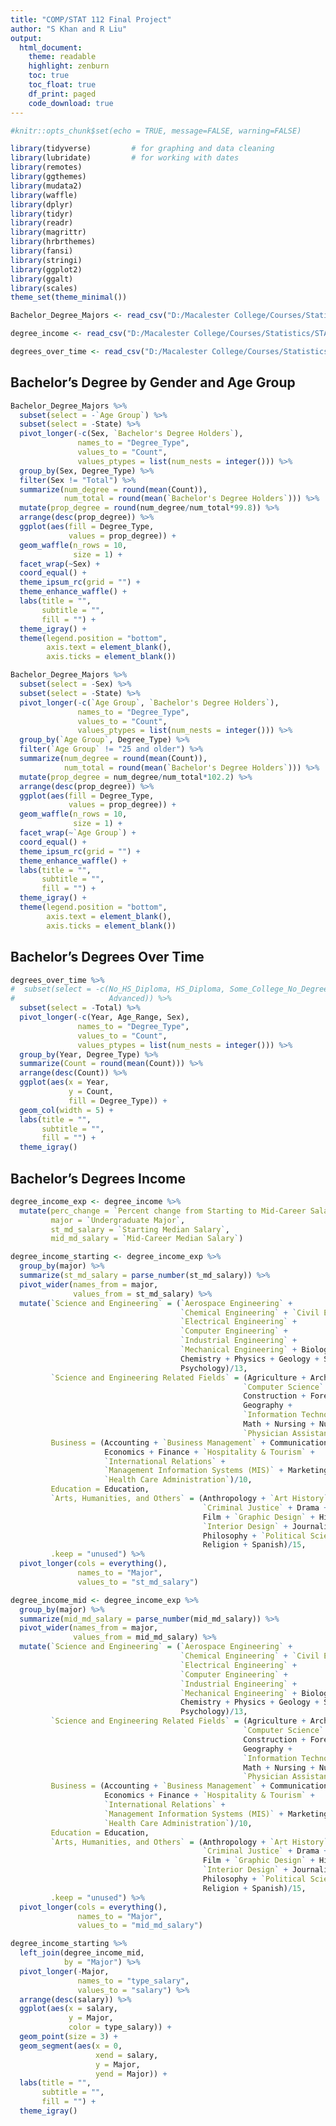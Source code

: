 ```yaml
---
title: "COMP/STAT 112 Final Project"
author: "S Khan and R Liu"
output: 
  html_document:
    theme: readable
    highlight: zenburn
    toc: true
    toc_float: true
    df_print: paged
    code_download: true
---
```


```r
#knitr::opts_chunk$set(echo = TRUE, message=FALSE, warning=FALSE)
```

```r
library(tidyverse)         # for graphing and data cleaning
library(lubridate)         # for working with dates
library(remotes)
library(ggthemes)
library(mudata2)
library(waffle)
library(dplyr)
library(tidyr)
library(readr)
library(magrittr)
library(hrbrthemes)
library(fansi)
library(stringi)
library(ggplot2)
library(ggalt)
library(scales)
theme_set(theme_minimal())
```

```r

Bachelor_Degree_Majors <- read_csv("D:/Macalester College/Courses/Statistics/STAT 112/COMP112-Final-Project/Data/Bachelor_Degree_Majors.csv")

degree_income <- read_csv("D:/Macalester College/Courses/Statistics/STAT 112/COMP112-Final-Project/Data/degrees-that-pay-back.csv")

degrees_over_time <- read_csv("D:/Macalester College/Courses/Statistics/STAT 112/COMP112-Final-Project/Data/1995_2015.csv")
```


## Bachelor's Degree by Gender and Age Group

```r
Bachelor_Degree_Majors %>%
  subset(select = -`Age Group`) %>%
  subset(select = -State) %>%
  pivot_longer(-c(Sex, `Bachelor's Degree Holders`),
               names_to = "Degree_Type",
               values_to = "Count",
               values_ptypes = list(num_nests = integer())) %>%
  group_by(Sex, Degree_Type) %>%
  filter(Sex != "Total") %>%
  summarize(num_degree = round(mean(Count)),
            num_total = round(mean(`Bachelor's Degree Holders`))) %>%
  mutate(prop_degree = round(num_degree/num_total*99.8)) %>%
  arrange(desc(prop_degree)) %>%
  ggplot(aes(fill = Degree_Type,
             values = prop_degree)) +
  geom_waffle(n_rows = 10, 
              size = 1) +
  facet_wrap(~Sex) +
  coord_equal() +
  theme_ipsum_rc(grid = "") +
  theme_enhance_waffle() +
  labs(title = "", 
       subtitle = "",
       fill = "") +
  theme_igray() +
  theme(legend.position = "bottom",
        axis.text = element_blank(),
        axis.ticks = element_blank())
```

```r
Bachelor_Degree_Majors %>%
  subset(select = -Sex) %>%
  subset(select = -State) %>%
  pivot_longer(-c(`Age Group`, `Bachelor's Degree Holders`),
               names_to = "Degree_Type",
               values_to = "Count",
               values_ptypes = list(num_nests = integer())) %>%
  group_by(`Age Group`, Degree_Type) %>%
  filter(`Age Group` != "25 and older") %>%
  summarize(num_degree = round(mean(Count)),
            num_total = round(mean(`Bachelor's Degree Holders`))) %>%
  mutate(prop_degree = num_degree/num_total*102.2) %>%
  arrange(desc(prop_degree)) %>%
  ggplot(aes(fill = Degree_Type,
             values = prop_degree)) +
  geom_waffle(n_rows = 10, 
              size = 1) +
  facet_wrap(~`Age Group`) +
  coord_equal() +
  theme_ipsum_rc(grid = "") +
  theme_enhance_waffle() +
  labs(title = "", 
       subtitle = "",
       fill = "") +
  theme_igray() +
  theme(legend.position = "bottom",
        axis.text = element_blank(),
        axis.ticks = element_blank())
```

## Bachelor's Degrees Over Time

```r
degrees_over_time %>%
#  subset(select = -c(No_HS_Diploma, HS_Diploma, Some_College_No_Degree, Associate, 
#                     Advanced)) %>%
  subset(select = -Total) %>%
  pivot_longer(-c(Year, Age_Range, Sex),
               names_to = "Degree_Type",
               values_to = "Count",
               values_ptypes = list(num_nests = integer())) %>%
  group_by(Year, Degree_Type) %>%
  summarize(Count = round(mean(Count))) %>%
  arrange(desc(Count)) %>%
  ggplot(aes(x = Year,
             y = Count,
             fill = Degree_Type)) +
  geom_col(width = 5) +
  labs(title = "", 
       subtitle = "",
       fill = "") +
  theme_igray()
```

## Bachelor's Degrees Income

```r
degree_income_exp <- degree_income %>%
  mutate(perc_change = `Percent change from Starting to Mid-Career Salary`,
         major = `Undergraduate Major`,
         st_md_salary = `Starting Median Salary`,
         mid_md_salary = `Mid-Career Median Salary`)

degree_income_starting <- degree_income_exp %>%
  group_by(major) %>%
  summarize(st_md_salary = parse_number(st_md_salary)) %>%
  pivot_wider(names_from = major,
              values_from = st_md_salary) %>%
  mutate(`Science and Engineering` = (`Aerospace Engineering` + 
                                      `Chemical Engineering` + `Civil Engineering` + 
                                      `Electrical Engineering` + 
                                      `Computer Engineering` + 
                                      `Industrial Engineering` + 
                                      `Mechanical Engineering` + Biology + 
                                      Chemistry + Physics + Geology + Sociology + 
                                      Psychology)/13,
         `Science and Engineering Related Fields` = (Agriculture + Architecture + 
                                                    `Computer Science` + 
                                                    Construction + Forestry + 
                                                    Geography + 
                                                    `Information Technology (IT)` + 
                                                    Math + Nursing + Nutrition + 
                                                    `Physician Assistant`)/11,
         Business = (Accounting + `Business Management` + Communications + 
                     Economics + Finance + `Hospitality & Tourism` + 
                     `International Relations` + 
                     `Management Information Systems (MIS)` + Marketing + 
                     `Health Care Administration`)/10,
         Education = Education,
         `Arts, Humanities, and Others` = (Anthropology + `Art History` + 
                                           `Criminal Justice` + Drama + English + 
                                           Film + `Graphic Design` + History + 
                                           `Interior Design` + Journalism + Music + 
                                           Philosophy + `Political Science` + 
                                           Religion + Spanish)/15,
         .keep = "unused") %>%
  pivot_longer(cols = everything(),
               names_to = "Major",
               values_to = "st_md_salary")

degree_income_mid <- degree_income_exp %>%
  group_by(major) %>%
  summarize(mid_md_salary = parse_number(mid_md_salary)) %>%
  pivot_wider(names_from = major,
              values_from = mid_md_salary) %>%
  mutate(`Science and Engineering` = (`Aerospace Engineering` + 
                                      `Chemical Engineering` + `Civil Engineering` + 
                                      `Electrical Engineering` + 
                                      `Computer Engineering` + 
                                      `Industrial Engineering` + 
                                      `Mechanical Engineering` + Biology + 
                                      Chemistry + Physics + Geology + Sociology + 
                                      Psychology)/13,
         `Science and Engineering Related Fields` = (Agriculture + Architecture + 
                                                    `Computer Science` + 
                                                    Construction + Forestry + 
                                                    Geography + 
                                                    `Information Technology (IT)` + 
                                                    Math + Nursing + Nutrition + 
                                                    `Physician Assistant`)/11,
         Business = (Accounting + `Business Management` + Communications + 
                     Economics + Finance + `Hospitality & Tourism` + 
                     `International Relations` + 
                     `Management Information Systems (MIS)` + Marketing + 
                     `Health Care Administration`)/10,
         Education = Education,
         `Arts, Humanities, and Others` = (Anthropology + `Art History` + 
                                           `Criminal Justice` + Drama + English + 
                                           Film + `Graphic Design` + History + 
                                           `Interior Design` + Journalism + Music + 
                                           Philosophy + `Political Science` + 
                                           Religion + Spanish)/15,
         .keep = "unused") %>%
  pivot_longer(cols = everything(),
               names_to = "Major",
               values_to = "mid_md_salary")

degree_income_starting %>%
  left_join(degree_income_mid,
            by = "Major") %>%
  pivot_longer(-Major,
               names_to = "type_salary",
               values_to = "salary") %>%
  arrange(desc(salary)) %>%
  ggplot(aes(x = salary,
             y = Major,
             color = type_salary)) + 
  geom_point(size = 3) + 
  geom_segment(aes(x = 0, 
                   xend = salary, 
                   y = Major, 
                   yend = Major)) +
  labs(title = "", 
       subtitle = "",
       fill = "") +
  theme_igray()
```

